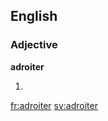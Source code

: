 ==English==

===Adjective===
'''adroiter'''
# {{en-comparative of|adroit}}

[[fr:adroiter]]
[[sv:adroiter]]